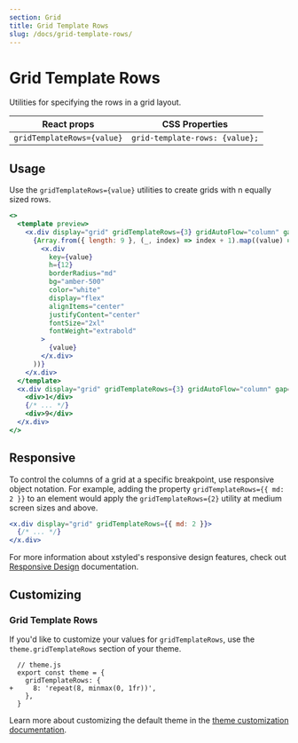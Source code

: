 ```yaml
---
section: Grid
title: Grid Template Rows
slug: /docs/grid-template-rows/
---
```


# Grid Template Rows

Utilities for specifying the rows in a grid layout.

<carbon-ad />

| React props                | CSS Properties                 |
| -------------------------- | ------------------------------ |
| `gridTemplateRows={value}` | `grid-template-rows: {value};` |

## Usage

Use the `gridTemplateRows={value}` utilities to create grids with n equally sized rows.

```jsx preview color=amber
<>
  <template preview>
    <x.div display="grid" gridTemplateRows={3} gridAutoFlow="column" gap={4}>
      {Array.from({ length: 9 }, (_, index) => index + 1).map((value) => (
        <x.div
          key={value}
          h={12}
          borderRadius="md"
          bg="amber-500"
          color="white"
          display="flex"
          alignItems="center"
          justifyContent="center"
          fontSize="2xl"
          fontWeight="extrabold"
        >
          {value}
        </x.div>
      ))}
    </x.div>
  </template>
  <x.div display="grid" gridTemplateRows={3} gridAutoFlow="column" gap={4}>
    <div>1</div>
    {/* ... */}
    <div>9</div>
  </x.div>
</>
```

## Responsive

To control the columns of a grid at a specific breakpoint, use responsive object notation. For example, adding the property `gridTemplateRows={{ md: 2 }}` to an element would apply the `gridTemplateRows={2}` utility at medium screen sizes and above.

```jsx
<x.div display="grid" gridTemplateRows={{ md: 2 }}>
  {/* ... */}
</x.div>
```

For more information about xstyled's responsive design features, check out [Responsive Design](/docs/responsive-design/) documentation.

## Customizing

### Grid Template Rows

If you'd like to customize your values for `gridTemplateRows`, use the `theme.gridTemplateRows` section of your theme.

```diffjs
  // theme.js
  export const theme = {
    gridTemplateRows: {
+     8: 'repeat(8, minmax(0, 1fr))',
    },
  }
```

Learn more about customizing the default theme in the [theme customization documentation](/docs/theme/).
